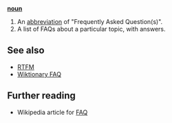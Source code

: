 '''[[noun]]'''

# An [[abbreviation]] of "Frequently Asked Question(s)".
# A list of FAQs about a particular topic, with answers.

== See also ==

* [[RTFM]]
* [[Wiktionary:Wiktionary FAQ|Wiktionary FAQ]]

== Further reading ==

* Wikipedia article for [[w:FAQ|FAQ]]